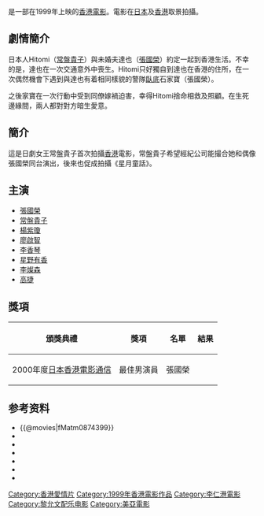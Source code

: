 {{unreferenced|time=2011-08-21T17:05:20+00:00}}
{{Infobox Film
|  name               = 星月童話
|  original_name      = ''{{lang|en|Moonlight Express}}''
|  image              = P947831680.jpg
|  caption            = 韓國版海報
|  director           = [[李仁港|李仁港]]
| writer = 羅志良、青柳祐美子<br>陳淑賢、楊倩玲
|  producer           = [[禤嘉珍|禤嘉珍]]、一瀨隆重
| producer_2 = 張敏穎、彭幼芳、鄧維弼
| 攝影 = 姜國民、陳志英
| 剪輯 = [[鄺志良|鄺志良]]、鍾煒釗
| music = [[黎允文|黎允文]]
|  starring           = [[張國榮|張國榮]]<br>[[常盤貴子|常盤貴子]]
|  production_company = [[美亞電影|美亞電影製作有限公司]]<br>Hakuhodo Inc.<br>Media Factory, Inc.<br>OZ<br>JC Production Co. Ltd.
|  released           = {{HK}}：{{film date|1999|4|1}}<br>{{TWN}}：{{film date|1999|4|23}}<br>{{JPN}}：{{film date|1999|6|}}<br>{{SIN}}：{{film date|1999|8|12}}<br>{{KOR}}：{{film date|1999|8|28}}
|  runtime            = 102 分鐘
|  language           = [[粵語|粵語]]、[[日語|日語]]
| imdb_id = tt0202478
| rate = {{HK}}：II B
| gross = HK $5,565,570.00
}}

{{engname|《星月童話》|''Moonlight Express''}}是一部在1999年上映的[[香港電影|香港電影]]。電影在[[日本|日本]]及[[香港|香港]]取景拍攝。

== 劇情簡介 ==
日本人Hitomi（[[常盤貴子|常盤貴子]]）與未婚夫達也（[[張國榮|張國榮]]）約定一起到香港生活。不幸的是，達也在一次交通意外中喪生。Hitomi只好獨自到達也在香港的住所，在一次偶然機會下遇到與達也有着相同樣貌的警隊[[臥底|臥底]]石家寶（張國榮）。

之後家寶在一次行動中受到同僚嫁禍迫害，幸得Hitomi捨命相救及照顧。在生死邊緣間，兩人都對對方暗生愛意。

==簡介==
這是日劇女王常盤貴子首次拍攝[[香港|香港]]電影，常盤貴子希望經紀公司能撮合她和偶像張國榮同台演出，後來也促成拍攝《星月童話》。

==主演==
*[[張國榮|張國榮]]
*[[常盤貴子|常盤貴子]]
*[[楊紫瓊|楊紫瓊]]
*[[廖啟智|廖啟智]]
*[[李香琴|李香琴]]
*[[星野有香|星野有香]]
*[[李燦森|李燦森]]
*[[高捷_(演員)|高捷]]

==獎項==
{|class="wikitable"
!頒獎典禮!!獎項!!名單!!結果
|-
|2000年度[[日本|日本]][[香港電影通信|香港電影通信]]||最佳男演員||張國榮||{{won}}
|}

==参考资料== 
*{{@movies|fMatm0874399}}
*{{douban}}
*{{Mtime|12305}}
*{{Amg movie|210181}}
*{{rotten-tomatoes|moonlight_express}}
*{{hkmdb title|8485}}
*{{imdb title|0202478}}

{{李仁港}}
{{廖啟智}}

[[Category:香港愛情片|Category:香港愛情片]]
[[Category:1999年香港電影作品|Category:1999年香港電影作品]]
[[Category:李仁港電影|Category:李仁港電影]]
[[Category:黎允文配乐电影|Category:黎允文配乐电影]]
[[Category:美亞電影|Category:美亞電影]]